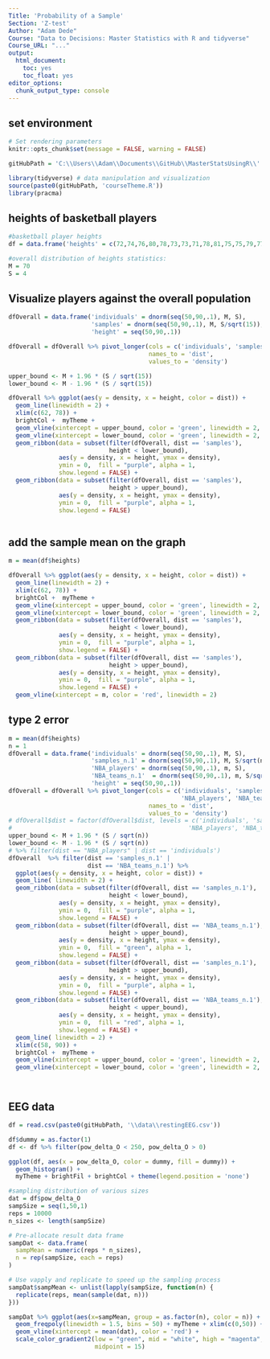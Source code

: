 ```yaml
---
Title: 'Probability of a Sample'
Section: 'Z-test'
Author: "Adam Dede"
Course: "Data to Decisions: Master Statistics with R and tidyverse"
Course_URL: "..." 
output:
  html_document:
    toc: yes
    toc_float: yes
editor_options:
  chunk_output_type: console
---
```



## set environment

```r

# Set rendering parameters
knitr::opts_chunk$set(message = FALSE, warning = FALSE)

gitHubPath = 'C:\\Users\\Adam\\Documents\\GitHub\\MasterStatsUsingR\\'

library(tidyverse) # data manipulation and visualization
source(paste0(gitHubPath, 'courseTheme.R'))
library(pracma)

```

## heights of basketball players 

```r
#basketball player heights
df = data.frame('heights' = c(72,74,76,80,78,73,73,71,78,81,75,75,79,77,79))

#overall distribution of heights statistics: 
M = 70
S = 4

```

## Visualize players against the overall population 

```r


dfOverall = data.frame('individuals' = dnorm(seq(50,90,.1), M, S),
                       'samples' = dnorm(seq(50,90,.1), M, S/sqrt(15)),
                       'height' = seq(50,90,.1))

dfOverall = dfOverall %>% pivot_longer(cols = c('individuals', 'samples'),
                                       names_to = 'dist', 
                                       values_to = 'density')

upper_bound <- M + 1.96 * (S / sqrt(15))
lower_bound <- M - 1.96 * (S / sqrt(15))

dfOverall %>% ggplot(aes(y = density, x = height, color = dist)) + 
  geom_line(linewidth = 2) + 
  xlim(c(62, 78)) +  
  brightCol +  myTheme +
  geom_vline(xintercept = upper_bound, color = 'green', linewidth = 2, linetype = 'dashed') +
  geom_vline(xintercept = lower_bound, color = 'green', linewidth = 2, linetype = 'dashed') +
  geom_ribbon(data = subset(filter(dfOverall, dist == 'samples'), 
                            height < lower_bound), 
              aes(y = density, x = height, ymax = density), 
              ymin = 0,  fill = "purple", alpha = 1,
              show.legend = FALSE) +
  geom_ribbon(data = subset(filter(dfOverall, dist == 'samples'), 
                            height > upper_bound), 
              aes(y = density, x = height, ymax = density), 
              ymin = 0,  fill = "purple", alpha = 1,
              show.legend = FALSE) 



```

## add the sample mean on the graph

```r

m = mean(df$heights)

dfOverall %>% ggplot(aes(y = density, x = height, color = dist)) + 
  geom_line(linewidth = 2) + 
  xlim(c(62, 78)) +  
  brightCol +  myTheme +
  geom_vline(xintercept = upper_bound, color = 'green', linewidth = 2, linetype = 'dashed') +
  geom_vline(xintercept = lower_bound, color = 'green', linewidth = 2, linetype = 'dashed') +
  geom_ribbon(data = subset(filter(dfOverall, dist == 'samples'), 
                            height < lower_bound), 
              aes(y = density, x = height, ymax = density), 
              ymin = 0,  fill = "purple", alpha = 1,
              show.legend = FALSE) +
  geom_ribbon(data = subset(filter(dfOverall, dist == 'samples'), 
                            height > upper_bound), 
              aes(y = density, x = height, ymax = density), 
              ymin = 0,  fill = "purple", alpha = 1,
              show.legend = FALSE) +
  geom_vline(xintercept = m, color = 'red', linewidth = 2)

```

## type 2 error

```r
m = mean(df$heights)
n = 1
dfOverall = data.frame('individuals' = dnorm(seq(50,90,.1), M, S),
                       'samples_n.1' = dnorm(seq(50,90,.1), M, S/sqrt(n)),
                       'NBA_players' = dnorm(seq(50,90,.1), m, S),
                       'NBA_teams_n.1'  = dnorm(seq(50,90,.1), m, S/sqrt(n)),
                       'height' = seq(50,90,.1))
dfOverall = dfOverall %>% pivot_longer(cols = c('individuals', 'samples_n.1',
                                                'NBA_players', 'NBA_teams_n.1'),
                                       names_to = 'dist', 
                                       values_to = 'density')
# dfOverall$dist = factor(dfOverall$dist, levels = c('individuals', 'samples',
#                                                 'NBA_players', 'NBA_teams'))
upper_bound <- M + 1.96 * (S / sqrt(n))
lower_bound <- M - 1.96 * (S / sqrt(n))
# %>% filter(dist == "NBA_players" | dist == 'individuals')
dfOverall  %>% filter(dist == 'samples_n.1' |
                      dist == 'NBA_teams_n.1') %>%
  ggplot(aes(y = density, x = height, color = dist)) +
  geom_line( linewidth = 2) +
  geom_ribbon(data = subset(filter(dfOverall, dist == 'samples_n.1'), 
                            height < lower_bound), 
              aes(y = density, x = height, ymax = density), 
              ymin = 0,  fill = "purple", alpha = 1,
              show.legend = FALSE) +
  geom_ribbon(data = subset(filter(dfOverall, dist == 'NBA_teams_n.1'), 
                            height > upper_bound), 
              aes(y = density, x = height, ymax = density), 
              ymin = 0,  fill = "green", alpha = 1,
              show.legend = FALSE) +
  geom_ribbon(data = subset(filter(dfOverall, dist == 'samples_n.1'), 
                            height > upper_bound), 
              aes(y = density, x = height, ymax = density), 
              ymin = 0,  fill = "purple", alpha = 1,
              show.legend = FALSE) +
  geom_ribbon(data = subset(filter(dfOverall, dist == 'NBA_teams_n.1'), 
                            height < upper_bound), 
              aes(y = density, x = height, ymax = density), 
              ymin = 0,  fill = "red", alpha = 1,
              show.legend = FALSE) + 
  geom_line( linewidth = 2) + 
  xlim(c(58, 90)) +  
  brightCol +  myTheme +
  geom_vline(xintercept = upper_bound, color = 'green', linewidth = 2, linetype = 'dashed') +
  geom_vline(xintercept = lower_bound, color = 'green', linewidth = 2, linetype = 'dashed')




```
## EEG data

```r
df = read.csv(paste0(gitHubPath, '\\data\\restingEEG.csv'))

df$dummy = as.factor(1) 
df <- df %>% filter(pow_delta_O < 250, pow_delta_O > 0)

ggplot(df, aes(x = pow_delta_O, color = dummy, fill = dummy)) + 
  geom_histogram() + 
  myTheme + brightFil + brightCol + theme(legend.position = 'none')

#sampling distribution of various sizes
dat = df$pow_delta_O
sampSize = seq(1,50,1)
reps = 10000
n_sizes <- length(sampSize)

# Pre-allocate result data frame
sampDat <- data.frame(
  sampMean = numeric(reps * n_sizes),
  n = rep(sampSize, each = reps)
)

# Use vapply and replicate to speed up the sampling process
sampDat$sampMean <- unlist(lapply(sampSize, function(n) {
  replicate(reps, mean(sample(dat, n)))
}))

sampDat %>% ggplot(aes(x=sampMean, group = as.factor(n), color = n)) + 
  geom_freqpoly(linewidth = 1.5, bins = 50) + myTheme + xlim(c(0,50)) + 
  geom_vline(xintercept = mean(dat), color = 'red') + 
  scale_color_gradient2(low = "green", mid = "white", high = "magenta",
                        midpoint = 15)


```
